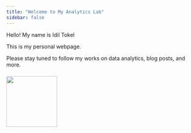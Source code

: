 ```yaml
---
title: "Welcome to My Analytics Lab"
sidebar: false 
---
```


Hello! My name is Idil Tokel

This is my personal webpage.

Please stay tuned to follow my works on data analytics, blog posts, and more.

### ![](images/YH-00257.jpg){width="134"}

```{}
```

```{}
```

